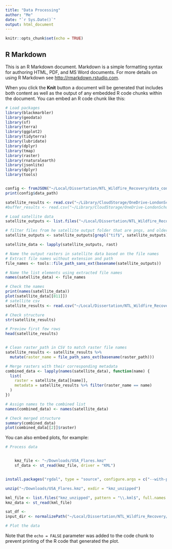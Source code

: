```yaml
---
title: "Data Processing"
author: "Me"
date: "`r Sys.Date()`"
output: html_document
---
```


```r
knitr::opts_chunk$set(echo = TRUE)
```

## R Markdown

This is an R Markdown document. Markdown is a simple formatting syntax for authoring HTML, PDF, and MS Word documents. For more details on using R Markdown see <http://rmarkdown.rstudio.com>.

When you click the **Knit** button a document will be generated that includes both content as well as the output of any embedded R code chunks within the document. You can embed an R code chunk like this:

```r
# Load packages
library(blackmarbler)
library(geodata)
library(sf)
library(terra)
library(ggplot2)
library(tidyterra)
library(lubridate)
library(dplyr)
library(tmap)
library(raster)
library(rnaturalearth)
library(jsonlite)
library(dplyr)
library(tools)


config <- fromJSON("~/Local/Dissertation/NTL_Wildfire_Recovery/data_config.json")
print(config$data_path)

satellite_results <- read.csv("~/Library/CloudStorage/OneDrive-LondonSchoolofEconomics/wildfire_recovery_ntl_data/raw/satellite_results.csv")
#buffer_results <- read.csv("~/Library/CloudStorage/OneDrive-LondonSchoolofEconomics/wildfire_recovery_ntl_data/raw/buffer_results.csv")

# Load satellite data
satellite_outputs <- list.files("~/Local/Dissertation/NTL_Wildfire_Recovery/satellite_outputs", full.names = TRUE)

# filter files from he satellite output folder that are pngs, and older keep files that are TIFs
satellite_outputs <- satellite_outputs[grepl("tif$", satellite_outputs)]

satellite_data <- lapply(satellite_outputs, rast)

# Name the output rasters in satellite data based on the file names 
# Extract file names without extension and path
file_names <- tools::file_path_sans_ext(basename(satellite_outputs))

# Name the list elements using extracted file names
names(satellite_data) <- file_names

# Check the names
print(names(satellite_data))
plot(satellite_data[[811]])
# satellite csv
satellite_results <- read.csv("~/Local/Dissertation/NTL_Wildfire_Recovery/satellite_results.csv")

# Check structure
str(satellite_results)

# Preview first few rows
head(satellite_results)


# Clean raster_path in CSV to match raster file names
satellite_results <- satellite_results %>%
  mutate(raster_name = file_path_sans_ext(basename(raster_path)))

# Merge rasters with their corresponding metadata
combined_data <- lapply(names(satellite_data), function(name) {
  list(
    raster = satellite_data[[name]],
    metadata = satellite_results %>% filter(raster_name == name)
  )
})

# Assign names to the combined list
names(combined_data) <- names(satellite_data)

# Check merged structure
summary(combined_data)
plot(combined_data[[2]]$raster)

```


You can also embed plots, for example:

```r
# Process data 


    kmz_file <- "~/Downloads/USA_Flares.kmz"
    sf_data <- st_read(kmz_file, driver = "KML")


install.packages("rgdal", type = "source", configure.args = c("--with-proj-include=/usr/local/include", "--with-proj-lib=/usr/local/lib"))

unzip("~/Downloads/USA_Flares.kmz", exdir = "kmz_unzipped")

kml_file <- list.files("kmz_unzipped", pattern = "\\.kml$", full.names = TRUE)[1]  # Get the KML file
kmz_data <- st_read(kml_file)

sat_df <- 
input_dir <- normalizePath("~/Local/Dissertation/NTL_Wildfire_Recovery/satellite_outputs)


```

```r
# Plot the data


```
Note that the `echo = FALSE` parameter was added to the code chunk to prevent printing of the R code that generated the plot.
